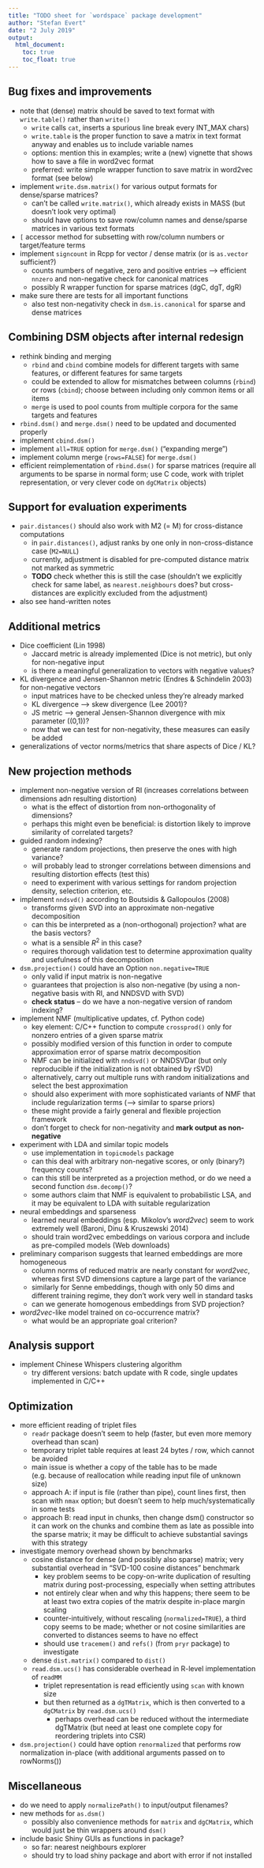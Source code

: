 ```yaml
---
title: "TODO sheet for `wordspace` package development"
author: "Stefan Evert"
date: "2 July 2019"
output: 
  html_document:
    toc: true
    toc_float: true
---
```


## Bug fixes and improvements

*  note that (dense) matrix should be saved to text format with `write.table()` rather than `write()` 
    - `write` calls `cat`, inserts a  spurious line break every INT_MAX chars)
    - `write.table` is the proper function to save a matrix in text format anyway and enables us to include variable names
    - options: mention this in examples; write a (new) vignette that shows how to save a file in word2vec format
    - preferred: write simple wrapper function to save matrix in word2vec format (see below)
*  implement `write.dsm.matrix()` for various output formats for dense/sparse matrices?
    - can't be called `write.matrix()`, which already exists in MASS (but doesn't look very optimal)
    - should have options to save row/column names and dense/sparse matrices in various text formats
*  `[` accessor method for subsetting with row/column numbers or target/feature terms
*  implement `signcount` in Rcpp for vector / dense matrix (or is `as.vector` sufficient?)
    - counts numbers of negative, zero and positive entries --> efficient `nnzero` and non-negative check for canonical matrices
    - possibly R wrapper function for sparse matrices (dgC, dgT, dgR)
*  make sure there are tests for all important functions
    - also test non-negativity check in `dsm.is.canonical` for sparse and dense matrices


## Combining DSM objects after internal redesign

*  rethink binding and merging
    - `rbind` and `cbind` combine models for different targets with same features, or different features for same targets
    - could be extended to allow for mismatches between columns (`rbind`) or rows (`cbind`); choose between including only common items or all items
    - `merge` is used to pool counts from multiple corpora for the same targets and features
*  `rbind.dsm()` and `merge.dsm()` need to be updated and documented properly
*  implement `cbind.dsm()`
*  implement `all=TRUE` option for `merge.dsm()` ("expanding merge")
*  implement column merge (`rows=FALSE`) for `merge.dsm()`
*  efficient reimplementation of `rbind.dsm()` for sparse matrices (require all arguments to be sparse in normal form; use C code, work with triplet representation, or very clever code on `dgCMatrix` objects)


## Support for evaluation experiments

*  `pair.distances()` should also work with M2 (= M) for cross-distance computations
    - in `pair.distances()`, adjust ranks by one only in non-cross-distance case (`M2=NULL`)
    - currently, adjustment is disabled for pre-computed distance matrix not marked as symmetric
    - **TODO** check whether this is still the case (shouldn't we explicitly check for same label, as `nearest.neighbours` does? but cross-distances are explicitly excluded from the adjustment)
*  also see hand-written notes


## Additional metrics

*  Dice coefficient (Lin 1998)
    - Jaccard metric is already implemented (Dice is not metric), but only for non-negative input
    - is there a meaningful generalization to vectors with negative values?
*  KL divergence and Jensen-Shannon metric (Endres & Schindelin 2003) for non-negative vectors
    - input matrices have to be checked unless they're already marked
    - KL divergence --> skew divergence (Lee 2001)?
    - JS metric --> general Jensen-Shannon divergence with mix parameter \(\lambda\in (0,1)\)?
    - now that we can test for non-negativity, these measures can easily be added
*  generalizations of vector norms/metrics that share aspects of Dice / KL?


## New projection methods

*  implement non-negative version of RI (increases correlations between dimensions adn resulting distortion)
    - what is the effect of distortion from non-orthogonality of dimensions?
    - perhaps this might even be beneficial: is distortion likely to improve similarity of correlated targets?
*  guided random indexing?
    - generate random projections, then preserve the ones with high variance?
    - will probably lead to stronger correlations between dimensions and resulting distortion effects (test this)
    - need to experiment with various settings for random projection density, selection criterion, etc.
*  implement `nndsvd()` according to Boutsidis & Gallopoulos (2008)
    - transforms given SVD into an approximate non-negative decomposition
    - can this be interpreted as a (non-orthogonal) projection? what are the basis vectors?
    - what is a sensible $R^2$ in this case?
    - requires thorough validation test to determine approximation quality and usefulness of this decomposition
*  `dsm.projection()` could have an Option `non.negative=TRUE`
    - only valid if input matrix is non-negative
    - guarantees that projection is also non-negative (by using a non-negative basis with RI, and NNDSVD with SVD)
    - **check status** -- do we have a non-negative version of random indexing?
*  implement NMF (multiplicative updates, cf. Python code)
    - key element: C/C++ function to compute `crossprod()` only for nonzero entries of a given sparse matrix
    - possibly modified version of this function in order to compute approximation error of sparse matrix decomposition
    - NMF can be initialized with `nndsvd()` or NNDSVDar (but only reproducible if the initialization is not obtained by rSVD)
    - alternatively, carry out multiple runs with random initializations and select the best approximation
    - should also experiment with more sophisticated variants of NMF that include regularization terms (--> similar to sparse priors)
    - these might provide a fairly general and flexible projection framework
    - don't forget to check for non-negativity and **mark output as non-negative**
*  experiment with LDA and similar topic models
    - use implementation in `topicmodels` package
    - can this deal with arbitrary non-negative scores, or only (binary?) frequency counts?
    - can this still be interpreted as a projection method, or do we need a second function `dsm.decomp()`?
    - some authors claim that NMF is equivalent to probabilistic LSA, and it may be equivalent to LDA with suitable regularization
*  neural embeddings and sparseness
    - learned neural embeddings (esp. Mikolov's _word2vec_) seem to work extremely well (Baroni, Dinu & Kruszewski 2014)
    - should train word2vec embeddings on various corpora and include as pre-compiled models (Web downloads)
*  preliminary comparison suggests that learned embeddings are more homogeneous
    - column norms of reduced matrix are nearly constant for _word2vec_, whereas first SVD dimensions capture a large part of the variance
    - similarly for Senne embeddings, though with only 50 dims and different training regime, they don't work very well in standard tasks
    - can we generate homogenous embeddings from SVD projection?
*  _word2vec_-like model trained on co-occurrence matrix?
    - what would be an appropriate goal criterion?


## Analysis support
*  implement Chinese Whispers clustering algorithm
    - try different versions: batch update with R code, single updates implemented in C/C++


## Optimization

*  more efficient reading of triplet files
    - `readr` package doesn't seem to help (faster, but even more memory overhead than scan)
    - temporary triplet table requires at least 24 bytes / row, which cannot be avoided
    - main issue is whether a copy of the table has to be made (e.g. because of reallocation while reading input file of unknown size)
    - approach A: if input is file (rather than pipe), count lines first, then scan with `nmax` option; but doesn't seem to help much/systematically in some tests
    - approach B: read input in chunks, then change dsm() constructor so it can work on the chunks and combine them as late as possible into the sparse matrix; it may be difficult to achieve substantial savings with this strategy
*  investigate memory overhead shown by benchmarks
    - cosine distance for dense (and possibly also sparse) matrix; very substantial overhead in "SVD-100 cosine distances" benchmark
        - key problem seems to be copy-on-write duplication of resulting matrix during post-processing, especially when setting attributes
        - not entirely clear when and why this happens; there seem to be at least two extra copies of the matrix despite in-place margin scaling
        - counter-intuitively, without rescaling (`normalized=TRUE`), a third copy seems to be made; whether or not cosine similarities are converted to distances seems to have no effect
        - should use `tracemem()` and `refs()` (from `pryr` package) to investigate
    - dense `dist.matrix()` compared to `dist()`
    - `read.dsm.ucs()` has considerable overhead in R-level implementation of `readMM`
        - triplet representation is read efficiently using `scan` with known size
        - but then returned as a `dgTMatrix`, which is then converted to a `dgCMatrix` by `read.dsm.ucs()`
          - perhaps overhead can be reduced without the intermediate dgTMatrix (but need at least one complete copy for reordering triplets into CSR)
*  `dsm.projection()` could have option `renormalized` that performs row normalization in-place (with additional arguments passed on to rowNorms())


## Miscellaneous

*  do we need to apply `normalizePath()` to input/output filenames?
*  new methods for `as.dsm()`
    - possibly also convenience methods for `matrix` and `dgCMatrix`, which would just be thin wrappers around `dsm()`
*  include basic Shiny GUIs as functions in package?
    - so far: nearest neighbours explorer
    - should try to load shiny package and abort with error if not installed
